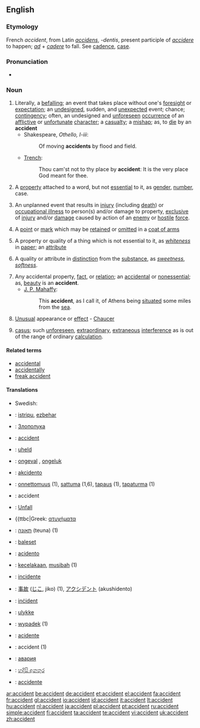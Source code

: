 ==English==

===Etymology===
French ''accident'', from Latin ''[[accidens]]'', ''-dentis'', present participle of ''[[accidere]]'' to happen; ''[[ad]]'' + ''[[cadere]]'' to fall. See [[cadence]], [[case]].

===Pronunciation===
*{{audio|en-us-accident.ogg|Audio (US)}}

===Noun===
{{en-noun}}

# Literally, a [[befalling]]; an event that takes place without one's [[foresight]] or [[expectation]]; an [[undesigned]], sudden, and [[unexpected]] event; chance; [[contingency]]; often, an undesigned and [[unforeseen]] [[occurrence]] of an [[afflictive]] or [[unfortunate]] [[character]]; a [[casualty]]; a [[mishap]]; as, to [[die]] by an '''accident'''
#* Shakespeare, ''Othello, I-iii'':
#*: Of moving '''accidents''' by flood and field.
#* [[Trench]]:
#*: Thou cam'st not to thy place by '''accident''': It is the very place God meant for thee.
# {{grammar}} A [[property]] attached to a word, but not [[essential]] to it, as [[gender]], [[number]], case.
# {{military}} An unplanned event that results in [[injury]] (including [[death]]) or [[occupational illness]] to person(s) and/or damage to property, [[exclusive]] of [[injury]] and/or [[damage]] caused by action of an [[enemy]] or [[hostile]] [[force]].
# {{context|Heraldry}} A [[point]] or [[mark]] which may be [[retained]] or [[omitted]] in a [[coat of arms]]
# {{logic}} A property or quality of a thing which is not essential to it, as ''[[whiteness]]'' in [[paper]]; an [[attribute]]
# {{logic}} A quality or attribute in [[distinction]] from the [[substance]], as ''[[sweetness]]'', ''[[softness]]''.
# Any accidental property, [[fact]], or [[relation]]; an [[accidental]] or [[nonessential]]; as, [[beauty]] is an '''accident'''.
#* [[w:J. P. Mahaffy|J. P. Mahaffy]]:
#*: This '''accident''', as I call it, of Athens being [[situated]] some miles from the [[sea]].
# {{obsolete}} [[unusual|Unusual]] appearance or [[effect]] - [[Chaucer]]
# {{law}} [[casus]]; such [[unforeseen]], [[extraordinary]], [[extraneous]] [[interference]] as is out of the range of ordinary [[calculation]].

====Related terms====
*[[accidental]]
*[[accidentally]]
*[[freak accident]]

====Translations====
{{top|befalling, mishap, casualty}}
{{mid}}
*Swedish: {{t|sv|olycka|c}}
{{bottom}}
{{top|property attached to a word}}
{{mid}}
{{bottom}}
{{top|military: unplanned event resulting in injury}}
{{mid}}
{{bottom}}
{{top|heraldry: which may be retained or omitted}}
{{mid}}
{{bottom}}
{{top|logic: quality or attribute}}
{{mid}}
{{bottom}}
{{top|accidental property}}
{{mid}}
{{bottom}}
{{top|unusual appearance}}
{{mid}}
{{bottom}}
{{top|unforeseen interference}}
{{mid}}
{{bottom}}


{{rfc-trans}}
{{top}}
*{{ttbc|Basque}}: [[istripu]], [[ezbehar]]
*{{ttbc|Bulgarian}}: [[Злополука]]
*{{ttbc|Catalan}}: [[accident]]
*{{ttbc|Danish}}: [[uheld]]
*{{ttbc|Dutch}}: [[ongeval]] {{n}}, [[ongeluk]] {{n}}
*{{ttbc|Esperanto}}: [[akcidento]]
*{{ttbc|Finnish}}: [[onnettomuus]] (1), [[sattuma]] (1,6), [[tapaus]] (1), [[tapaturma]] (1)
*{{ttbc|French}}: accident {{m}}
*{{ttbc|German}}: [[Unfall]]
*{{ttbc|Greek: [[ατυχήματα]]
*{{ttbc|Hebrew}}: [[תאונה]] (teuna) {{f}} (1)
*{{ttbc|Hungarian}}: [[baleset]]
*{{ttbc|Ido}}: [[acidento]]
{{mid}}
*{{ttbc|Indonesian}}: [[celaka|kecelakaan]], [[musibah]] (1)
*{{ttbc|Italian}}: [[incidente]]
*{{ttbc|Japanese}}: [[事故]] ([[じこ]], jiko) (1), [[アクシデント]] (akushidento)
*{{ttbc|Maltese}}: [[inċident]] 
*{{ttbc|Norwegian}}: [[ulykke]]
*{{ttbc|Polish}}: [[wypadek]] {{m}} (1)
*{{ttbc|Portuguese}}: [[acidente]]
*{{ttbc|Romanian}}: accident {{n}} (1)
*{{ttbc|Russian}}: [[авария]]
*{{ttbc|Sinhala}}: [[හදිසි අනතුර]] {{n}}
*{{ttbc|Spanish}}: [[accidente]] {{m}}
{{bottom}}

[[ar:accident]]
[[be:accident]]
[[de:accident]]
[[et:accident]]
[[el:accident]]
[[fa:accident]]
[[fr:accident]]
[[gl:accident]]
[[io:accident]]
[[id:accident]]
[[it:accident]]
[[lt:accident]]
[[hu:accident]]
[[nl:accident]]
[[ja:accident]]
[[pl:accident]]
[[pt:accident]]
[[ru:accident]]
[[simple:accident]]
[[fi:accident]]
[[ta:accident]]
[[te:accident]]
[[vi:accident]]
[[uk:accident]]
[[zh:accident]]
